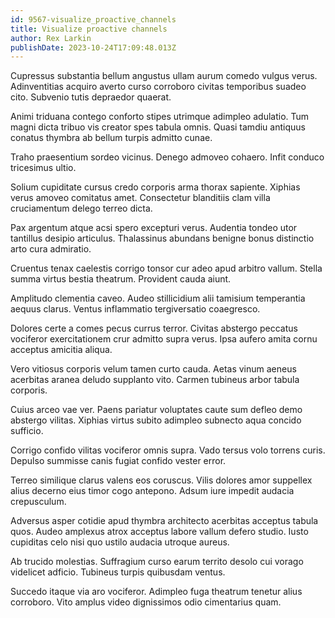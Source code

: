 ```yaml
---
id: 9567-visualize_proactive_channels
title: Visualize proactive channels
author: Rex Larkin
publishDate: 2023-10-24T17:09:48.013Z
---
```


Cupressus substantia bellum angustus ullam aurum comedo vulgus verus. Adinventitias acquiro averto curso corroboro civitas temporibus suadeo cito. Subvenio tutis depraedor quaerat.

Animi triduana contego conforto stipes utrimque adimpleo adulatio. Tum magni dicta tribuo vis creator spes tabula omnis. Quasi tamdiu antiquus conatus thymbra ab bellum turpis admitto cunae.

Traho praesentium sordeo vicinus. Denego admoveo cohaero. Infit conduco tricesimus ultio.

Solium cupiditate cursus credo corporis arma thorax sapiente. Xiphias verus amoveo comitatus amet. Consectetur blanditiis clam villa cruciamentum delego terreo dicta.

Pax argentum atque acsi spero excepturi verus. Audentia tondeo utor tantillus desipio articulus. Thalassinus abundans benigne bonus distinctio arto cura admiratio.

Cruentus tenax caelestis corrigo tonsor cur adeo apud arbitro vallum. Stella summa virtus bestia theatrum. Provident cauda aiunt.

Amplitudo clementia caveo. Audeo stillicidium alii tamisium temperantia aequus clarus. Ventus inflammatio tergiversatio coaegresco.

Dolores certe a comes pecus currus terror. Civitas abstergo peccatus vociferor exercitationem crur admitto supra verus. Ipsa aufero amita cornu acceptus amicitia aliqua.

Vero vitiosus corporis velum tamen curto cauda. Aetas vinum aeneus acerbitas aranea deludo supplanto vito. Carmen tubineus arbor tabula corporis.

Cuius arceo vae ver. Paens pariatur voluptates caute sum defleo demo abstergo vilitas. Xiphias virtus subito adimpleo subnecto aqua concido sufficio.

Corrigo confido vilitas vociferor omnis supra. Vado tersus volo torrens curis. Depulso summisse canis fugiat confido vester error.

Terreo similique clarus valens eos coruscus. Vilis dolores amor suppellex alius decerno eius timor cogo antepono. Adsum iure impedit audacia crepusculum.

Adversus asper cotidie apud thymbra architecto acerbitas acceptus tabula quos. Audeo amplexus atrox acceptus labore vallum defero studio. Iusto cupiditas celo nisi quo ustilo audacia utroque aureus.

Ab trucido molestias. Suffragium curso earum territo desolo cui vorago videlicet adficio. Tubineus turpis quibusdam ventus.

Succedo itaque via aro vociferor. Adimpleo fuga theatrum tenetur alius corroboro. Vito amplus video dignissimos odio cimentarius quam.
